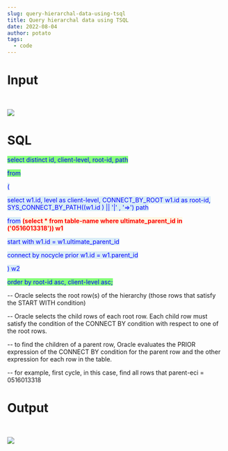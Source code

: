 ```yaml
---
slug: query-hierarchal-data-using-tsql
title: Query hierarchal data using TSQL
date: 2022-08-04
author: potato
tags:
  - code
---
```

# Input





<br/>

![](/images/2022-08-04_13-33-30.png)

# SQL

<span style="color: blue;     background-color: #85ff7a;
    border-color: #bce8f1;">select distinct id, client-level, root-id, path

<span style="color: blue;     background-color: #85ff7a;
    border-color: #bce8f1;">from

<span style="color: blue;     background-color: #d9edf7;
    border-color: #bce8f1;">(</span>

<span style="color: blue;     background-color: #d9edf7;
    border-color: #bce8f1;">select w1.id, level as client-level, CONNECT_BY_ROOT w1.id as root-id, SYS_CONNECT_BY_PATH((w1.id ) || '|' , '=>') path

<span style="color: blue;     background-color: #d9edf7;
    border-color: #bce8f1;">from</span> <span style="color: red; background-color: #fcf8e3;
    border-color: #faebcc;">**(select * from table-name where ultimate_parent_id in ('0516013318')) w1**</span>

<span style="color: blue;     background-color: #d9edf7;
    border-color: #bce8f1;">start with w1.id = w1.ultimate_parent_id

<span style="color: blue;     background-color: #d9edf7;
    border-color: #bce8f1;">connect by nocycle prior w1.id = w1.parent_id

<span style="color: blue;     background-color: #d9edf7;
    border-color: #bce8f1;">) w2</span>

<span style="color: blue;     background-color: #85ff7a;
    border-color: #bce8f1;">order by root-id asc, client-level asc;</span>

\-- Oracle selects the root row(s) of the hierarchy (those rows that satisfy the START WITH condition)

-- Oracle selects the child rows of each root row. Each child row must satisfy the condition of the CONNECT BY condition with respect to one of the root rows.


\-- to find the children of a parent row, Oracle evaluates the PRIOR expression of the CONNECT BY condition for the parent row and the other expression for each row in the table.


\-- for example, first cycle, in this case, find all rows that parent-eci = 0516013318



# Output

<br/>

![](/images/2022-08-04_13-27-41.png)